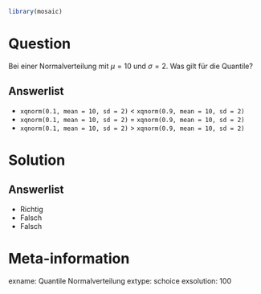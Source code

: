 ```r
library(mosaic)
```

Question
========

Bei einer Normalverteilung mit $\mu=10$ und $\sigma=2$. Was gilt für die Quantile?


Answerlist
----------
* `xqnorm(0.1, mean = 10, sd = 2)` < `xqnorm(0.9, mean = 10, sd = 2)`
* `xqnorm(0.1, mean = 10, sd = 2)` = `xqnorm(0.9, mean = 10, sd = 2)`
* `xqnorm(0.1, mean = 10, sd = 2)` > `xqnorm(0.9, mean = 10, sd = 2)`



Solution
========

Answerlist
----------
* Richtig
* Falsch
* Falsch

Meta-information
================
exname: Quantile Normalverteilung
extype: schoice
exsolution: 100